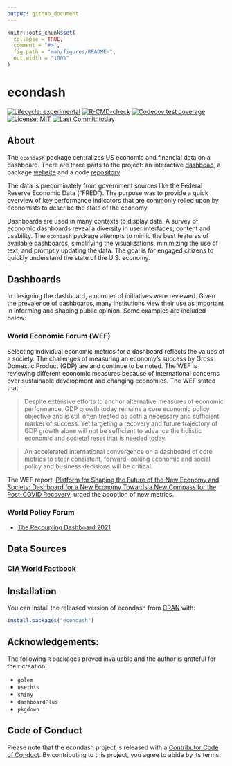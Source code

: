 ```yaml
---
output: github_document
---
```


<!-- README.md is generated from README.Rmd. Please edit that file -->

```r
knitr::opts_chunk$set(
  collapse = TRUE,
  comment = "#>",
  fig.path = "man/figures/README-",
  out.width = "100%"
)
```

# econdash

<!-- badges: start -->
[![Lifecycle: experimental](https://img.shields.io/badge/lifecycle-experimental-orange.svg)](https://lifecycle.r-lib.org/articles/stages.html#experimental)
[![R-CMD-check](https://github.com/RobWiederstein/econdash/workflows/R-CMD-check/badge.svg)](https://github.com/RobWiederstein/econdash/actions)
[![Codecov test coverage](https://codecov.io/gh/RobWiederstein/econdash/branch/main/graph/badge.svg)](https://app.codecov.io/gh/RobWiederstein/econdash?branch=main)
[![License: MIT](https://img.shields.io/badge/License-MIT-green.svg)](https://github.com/RobWiederstein/econdash/LICENSE.md)
[![Last Commit: today](https://img.shields.io/github/last-commit/RobWiederstein/econdash.svg)](https://github.com/RobWiederstein/econdash/)

<!-- badges: end -->


## About


The `econdash` package centralizes US economic and financial data on a dashboard.  There are three parts to the project:  an interactive [dashboad](https://econ-vt6dj.ondigitalocean.app), a package [website](https://robwiederstein.github.io/econdash/) and a code [repository](https://github.com/RobWiederstein/econdash).


The data is predominately from government sources like the Federal Reserve Economic Data ("FRED").  The purpose was to provide a quick overview of key performance indicators that are commonly relied upon by economists to describe the state of the economy.

Dashboards are used in many contexts to display data. A survey of economic dashboards reveal a diversity in user interfaces, content and usability.   The `econdash` package attempts to mimic the best features of available dashboards, simplifying the visualizations, minimizing the use of text, and promptly updating the data.  The goal is for engaged citizens to quickly understand the state of the U.S. economy. 

## Dashboards

In designing the dashboard, a number of initiatives were reviewed.  Given the prevalence of dashboards, many institutions view their use as important in informing and shaping public opinion. Some examples are included below:


### World Economic Forum (WEF)

Selecting individual economic metrics for a dashboard reflects the values of a society.  The challenges of measuring an economy's success by Gross Domestic Product (GDP) are and continue to be noted.  The WEF is reviewing different economic measures because of international concerns over sustainable development and changing economies.  The WEF stated that:

> Despite extensive efforts to anchor alternative measures of economic performance, GDP growth today remains a core economic policy objective and is still often treated as both a necessary and sufficient marker of success. Yet targeting a recovery and future trajectory of GDP growth alone will not be sufficient to advance the holistic economic and societal reset that is needed today.

> An accelerated international convergence on a dashboard of core metrics to steer consistent, forward-looking economic and social policy and business decisions will be critical.

The WEF report, [Platform for Shaping the Future of the New Economy and Society:
Dashboard for a New Economy Towards a New Compass for the Post-COVID Recovery](https://www3.weforum.org/docs/WEF_Dashboard_for_a_New_Economy_2020.pdf), urged the adoption of new metrics.

### World Policy Forum 

- [The Recoupling Dashboard 2021](https://www.global-solutions-initiative.org/recoupling-dashboard/)

## Data Sources

### [CIA World Factbook](https://raw.githubusercontent.com/iancoleman/cia_world_factbook_api/master/data/factbook.json)

## Installation

You can install the released version of econdash from [CRAN](https://CRAN.R-project.org) with:

``` r
install.packages("econdash")
```

## Acknowledgements:

The following `R` packages proved invaluable and the author is grateful for their creation:

- `golem`
- `usethis`
- `shiny`
- `dashboardPlus`
- `pkgdown`

## Code of Conduct

Please note that the econdash project is released with a [Contributor Code of Conduct](https://contributor-covenant.org/version/2/0/CODE_OF_CONDUCT.html). By contributing to this project, you agree to abide by its terms.


